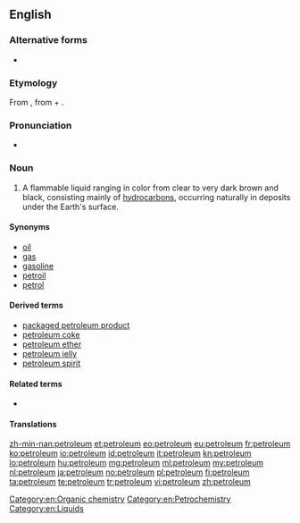 {{also|Petroleum}}
==English==
{{wikipedia}}

===Alternative forms===
* {{l|en|petrolæum}} {{qualifier|archaic}}

===Etymology===
From {{etyl|ML.|en}} {{term|petroleum|lang=la}}, from {{term|petra||rock|lang=la}} + {{term|oleum||oil|lang=la}}.

===Pronunciation===
* {{audio|En-us-petroleum.ogg|Audio (US)}}

===Noun===
{{en-noun|petroleums|pl2=petrolea}}

# A flammable liquid ranging in color from clear to very dark brown and black, consisting mainly of [[hydrocarbon]]s, occurring naturally in deposits under the Earth's surface.

====Synonyms====
* [[oil]]
* [[gas]]
* [[gasoline]]
* [[petroil]]
* [[petrol]]

====Derived terms====
* [[packaged petroleum product]]
* [[petroleum coke]]
* [[petroleum ether]]
* [[petroleum jelly]]
* [[petroleum spirit]]

====Related terms====
* {{l|en|linoleum}}

====Translations====
{{trans-see|oil}}

[[Category:en:Organic chemistry]]
[[Category:en:Petrochemistry]]
[[Category:en:Liquids]]

[[zh-min-nan:petroleum]]
[[et:petroleum]]
[[eo:petroleum]]
[[eu:petroleum]]
[[fr:petroleum]]
[[ko:petroleum]]
[[io:petroleum]]
[[id:petroleum]]
[[it:petroleum]]
[[kn:petroleum]]
[[lo:petroleum]]
[[hu:petroleum]]
[[mg:petroleum]]
[[ml:petroleum]]
[[my:petroleum]]
[[nl:petroleum]]
[[ja:petroleum]]
[[no:petroleum]]
[[pl:petroleum]]
[[fi:petroleum]]
[[ta:petroleum]]
[[te:petroleum]]
[[tr:petroleum]]
[[vi:petroleum]]
[[zh:petroleum]]